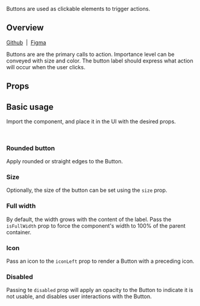 
<Meta of={ButtonStories} />

<Title>Button</Title>

<Subtitle>Buttons are used as clickable elements to trigger actions.</Subtitle>

<Canvas of={ButtonStories.Demo} />

## Overview

[Github](https://github.com/recondesigns/brutalism-ui/tree/main/src/components/Button)
&nbsp;|&nbsp;
[Figma](https://www.figma.com/design/oEgm5fOGH5sZg86NnViCvo/Components?node-id=1-2&t=biW5RVaCBvNirs7P-1)

Buttons are are the primary calls to action. Importance level can be conveyed with size and color. The button label should express what action will occur when the user clicks.

## Props

<ArgTypes />

## Basic usage

Import the component, and place it in the UI with the desired props.

```js
import { Button } from "ubiq-ui"
```

<Canvas of={ButtonStories.Default} sourceState='shown' />

### Rounded button

Apply rounded or straight edges to the Button.

<Canvas of={ButtonStories.ButtonType} />

### Size

Optionally, the size of the button can be set using the `size` prop.

<Canvas of={ButtonStories.Size} />

### Full width

By default, the width grows with the content of the label. Pass the `isFullWidth` prop to force the component's width to 100% of the parent container.

<Canvas of={ButtonStories.FullWidth} />

### Icon

Pass an icon to the `iconLeft` prop to render a Button with a preceding icon.

<Canvas of={ButtonStories.LeftIcon} />

### Disabled

Passing te `disabled` prop will apply an opacity to the Button to indicate it is not usable, and disables user interactions with the Button.

<Canvas of={ButtonStories.Disabled} />
